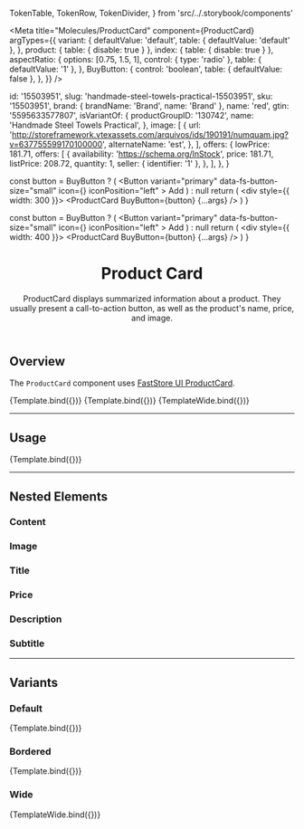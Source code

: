 

  TokenTable,
  TokenRow,
  TokenDivider,
} from 'src/../.storybook/components'

<Meta
  title="Molecules/ProductCard"
  component={ProductCard}
  argTypes={{
    variant: {
      defaultValue: 'default',
      table: { defaultValue: 'default' },
    },
    product: { table: { disable: true } },
    index: { table: { disable: true } },
    aspectRatio: {
      options: [0.75, 1.5, 1],
      control: { type: 'radio' },
      table: { defaultValue: '1' },
    },
    BuyButton: {
      control: 'boolean',
      table: { defaultValue: false },
    },
  }}
/>

  id: '15503951',
  slug: 'handmade-steel-towels-practical-15503951',
  sku: '15503951',
  brand: { brandName: 'Brand', name: 'Brand' },
  name: 'red',
  gtin: '5595633577807',
  isVariantOf: {
    productGroupID: '130742',
    name: 'Handmade Steel Towels Practical',
  },
  image: [
    {
      url: 'http://storeframework.vtexassets.com/arquivos/ids/190191/numquam.jpg?v=637755599170100000',
      alternateName: 'est',
    },
  ],
  offers: {
    lowPrice: 181.71,
    offers: [
      {
        availability: 'https://schema.org/InStock',
        price: 181.71,
        listPrice: 208.72,
        quantity: 1,
        seller: { identifier: '1' },
      },
    ],
  },
}

  const button = BuyButton ? (
    <Button
      variant="primary"
      data-fs-button-size="small"
      icon={<Icon name="ShoppingCart" width={18} height={18} />}
      iconPosition="left"
    >
      Add
    </Button>
  ) : null
  return (
    <div style={{ width: 300 }}>
      <ProductCard BuyButton={button} {...args} />
    </div>
  )
}

  const button = BuyButton ? (
    <Button
      variant="primary"
      data-fs-button-size="small"
      icon={<Icon name="ShoppingCart" width={18} height={18} />}
      iconPosition="left"
    >
      Add
    </Button>
  ) : null
  return (
    <div style={{ width: 400 }}>
      <ProductCard BuyButton={button} {...args} />
    </div>
  )
}

<header>

# Product Card

ProductCard displays summarized information about a product. They usually present a call-to-action button, as well as the product's name, price, and image.

</header>

## Overview

The `ProductCard` component uses [FastStore UI ProductCard](https://www.faststore.dev/reference/ui/molecules/ProductCard).

<Canvas className="sbdocs-vertically-center">
  <Story
    name="overview-default"
    args={{
      product: product,
      index: 1,
      variant: 'default',
      bordered: false,
      aspectRatio: 1,
      BuyButton: false,
    }}
  >
    {Template.bind({})}
  </Story>
  <Story
    name="overview-bordered"
    args={{
      product: product,
      index: 1,
      variant: 'default',
      bordered: true,
      aspectRatio: 1,
      BuyButton: false,
    }}
  >
    {Template.bind({})}
  </Story>
  <Story
    name="overview-wide"
    args={{
      product: product,
      index: 1,
      variant: 'wide',
      bordered: false,
      aspectRatio: 1.5,
      BuyButton: false,
    }}
  >
    {TemplateWide.bind({})}
  </Story>
</Canvas>

---

## Usage

<Canvas>
  <Story
    name="default"
    args={{
      product: product,
      index: 1,
      variant: 'default',
      bordered: false,
      aspectRatio: 1,
      BuyButton: false,
    }}
  >
    {Template.bind({})}
  </Story>
</Canvas>

<ArgsTable story="default" />

<TokenTable>
  <TokenRow
    token="--fs-product-card-padding"
    value="var(--fs-spacing-1) var(--fs-spacing-1) var(--fs-spacing-2) var(--fs-spacing-1)"
  />
  <TokenRow token="--fs-product-card-gap" value="var(--fs-grid-gap-2)" />
  <TokenRow token="--fs-product-card-min-width" value="10rem" />
  <TokenDivider />
  <TokenRow token="--fs-product-card-shadow" value="var(--fs-shadow)" />
  <TokenRow
    token="--fs-product-card-shadow-hover"
    value="var(--fs-shadow-hover)"
  />
  <TokenDivider />
  <TokenRow
    token="--fs-product-card-bkg-color"
    value="var(--fs-color-body-bkg)"
    isColor
  />
  <TokenRow
    token="--fs-product-card-bkg-color-hover"
    value="var(--fs-product-card-bkg-color)"
    globalValue="var(--fs-color-body-bkg)"
    isColor
  />
  <TokenRow
    token="--fs-product-card-bkg-color-focus"
    value="var(--fs-product-card-bkg-color-hover)"
    globalValue="var(--fs-color-body-bkg)"
    isColor
  />
  <TokenDivider />
  <TokenRow
    token="--fs-product-card-border-radius"
    value="var(--fs-border-radius)"
  />
  <TokenRow
    token="--fs-product-card-border-color-hover"
    value="var(--fs-border-color-hover)"
    isColor
  />
  <TokenDivider />
  <TokenRow
    token="--fs-product-card-transition-function"
    value="var(--fs-transition-function)"
  />
  <TokenRow
    token="--fs-product-card-transition-property"
    value="var(--fs-transition-property)"
  />
  <TokenRow
    token="--fs-product-card-transition-timing"
    value="var(--fs-transition-timing)"
  />
</TokenTable>

---

## Nested Elements

### Content

<TokenTable>
  <TokenRow
    token="--fs-product-card-content-padding"
    value="var(--fs-spacing-2) 0 0 0"
  />
</TokenTable>

### Image

<TokenTable>
  <TokenRow
    token="--fs-product-card-img-radius"
    value="var(--fs-product-card-border-radius)"
  />
  <TokenRow token="--fs-product-card-img-scale-hover" value="1" />
</TokenTable>

### Title

<TokenTable>
  <TokenRow
    token="--fs-product-card-title-color"
    value="var(--fs-color-text)"
    isColor
  />
  <TokenRow
    token="--fs-product-card-title-size"
    value="var(--fs-text-size-base)"
  />
  <TokenRow
    token="--fs-product-card-title-weight"
    value="var(--fs-text-weight-regular)"
  />
  <TokenRow
    token="--fs-product-card-title-max-lines"
    value="var(--fs-text-max-lines)"
  />
</TokenTable>

### Price

<TokenTable>
  <TokenRow
    token="--fs-product-card-price-color"
    value="var(--fs-color-text)"
    isColor
  />
  <TokenRow
    token="--fs-product-card-price-size"
    value="var(--fs-text-size-base)"
  />
  <TokenRow
    token="--fs-product-card-price-listing-color"
    value="var(--fs-color-text-light)"
    isColor
  />
  <TokenRow
    token="--fs-product-card-price-listing-size"
    value="var(--fs-text-size-legend)"
  />
</TokenTable>

### Description

<TokenTable>
  <TokenRow
    token="--fs-product-card-description-color"
    value="var(--fs-color-text)"
    isColor
  />
  <TokenRow
    token="--fs-product-card-description-size"
    value="var(--fs-text-size-legend)"
  />
</TokenTable>

### Subtitle

<TokenTable>
  <TokenRow
    token="--fs-product-card-subtitle-color"
    value="var(--fs-color-text-light)"
    isColor
  />
  <TokenRow
    token="--fs-product-card-subtitle-size"
    value="var(--fs-text-size-tiny)"
  />
</TokenTable>

---

## Variants

### Default

<Canvas>
  <Story
    name="product-card-default"
    args={{
      product: product,
      index: 1,
      variant: 'default',
      bordered: false,
      aspectRatio: 1,
      BuyButton: false,
    }}
  >
    {Template.bind({})}
  </Story>
</Canvas>

### Bordered

<Canvas>
  <Story
    name="product-card-bordered"
    args={{
      product: product,
      index: 1,
      variant: 'default',
      bordered: true,
      aspectRatio: 1,
      BuyButton: false,
    }}
  >
    {Template.bind({})}
  </Story>
</Canvas>

<TokenTable>
  <TokenRow
    token="--fs-product-card-border-width"
    value="var(--fs-border-width)"
  />
  <TokenRow
    token="--fs-product-card-border-color"
    value="var(--fs-border-color-light)"
    isColor
  />
</TokenTable>

### Wide

<Canvas>
  <Story
    name="product-card-wide"
    args={{
      product: product,
      index: 1,
      variant: 'wide',
      bordered: false,
      aspectRatio: 1.5,
      BuyButton: false,
    }}
  >
    {TemplateWide.bind({})}
  </Story>
</Canvas>

<TokenTable>
  <TokenRow token="--fs-product-card-wide-padding" value="0" />
  <TokenRow
    token="--fs-product-card-wide-content-padding"
    value="var(--fs-spacing-2)"
  />
  <TokenRow
    token="--fs-product-card-wide-bkg-color"
    value="var(--fs-color-neutral-bkg)"
    isColor
  />
  <TokenRow token="--fs-product-card-wide-min-width" value="9rem" />
</TokenTable>
